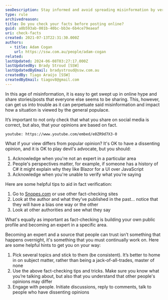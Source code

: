 ```yaml
---
seoDescription: Stay informed and avoid spreading misinformation by verifying facts before posting online, acknowledging limitations, and engaging with diverse perspectives.
type: rule
archivedreason:
title: Do you check your facts before posting online?
guid: a8b593ab-001b-40bc-bb3e-6b4ce79eaeaf
uri: check-facts
created: 2021-07-13T22:31:30.000Z
authors:
  - title: Adam Cogan
    url: https://ssw.com.au/people/adam-cogan
related:
lastUpdated: 2024-06-08T03:27:17.000Z
lastUpdatedBy: Brady Stroud [SSW]
lastUpdatedByEmail: bradystroud@ssw.com.au
createdBy: Tiago Araújo [SSW]
createdByEmail: tiagov8@gmail.com
---
```


In this age of misinformation, it is easy to get swept up in online hype and share stories/posts that everyone else seems to be sharing. This, however, can get us into trouble as it can perpetuate said misinformation and impact how a situation is viewed by the general populace.

It’s important to not only check that what you share on social media is correct, but also, that your opinions are based on fact.

`youtube: https://www.youtube.com/embed/e0ZR9d7X3-0`

What if your view differs from popular opinion? It's OK to have a dissenting opinion, and it is OK to play devil's advocate, but you should:
1. Acknowledge when you're not an expert in a particular area
2. People's perspectives matter, for example, if someone has a history of C# it might explain why they like Blazor for a UI over JavaScript
3. Acknowledge when you're unable to verify what you’re saying

Here are some helpful tips to aid in fact verification:

1. Go to [Snopes.com](https://www.snopes.com/) or use other fact-checking sites
2. Look at the author and what they’ve published in the past... notice that they will have a bias one way or the other
3. Look at other authorities and see what they say

What's equally as important as fact-checking is building your own public profile and becoming an expert in a specific area.

Becoming an expert and a source that people can trust isn’t something that happens overnight, it's something that you must continually work on. Here are some helpful hints to get you on your way:

1. Pick several topics and stick to them (be consistent). It’s better to home in on subject matter, rather than being a jack-of-all-trades, master of none
2. Use the above fact-checking tips and tricks. Make sure you know what you’re talking about, but also that you understand that other people's opinions may differ
3. Engage with people. Initiate discussions, reply to comments, talk to people who have dissenting opinions
